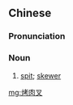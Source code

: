 ==Chinese==
{{zh-forms|type=21}}

===Pronunciation===
{{zh-pron
|m=kǎoròuchā
|c=haau1 juk6 caa1,haau2 juk6 caa1
|cat=n
}}

===Noun===
{{zh-noun}}

# [[spit]]; [[skewer]]

[[mg:烤肉叉]]